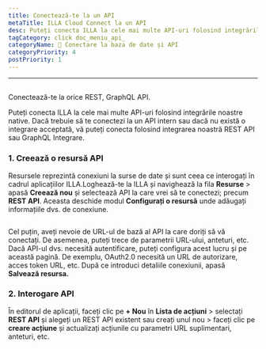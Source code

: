 ```yaml
---
title: Conectează-te la un API
metaTitle: ILLA Cloud Connect la un API
desc: Puteți conecta ILLA la cele mai multe API-uri folosind integrările noastre native. ILLA se poate conecta la orice REST, GraphQL API
tagCategory: click doc_meniu_api_
categoryName: 📲 Conectare la baza de date și API
categoryPriority: 4
postPriority: 1
---
```


* * *

## <h2 hidden>Conectați-vă la un API</h2>

Conectează-te la orice REST, GraphQL API.

Puteți conecta ILLA la cele mai multe API-uri folosind integrările noastre native. Dacă trebuie să te conectezi la un API intern sau dacă nu există o integrare acceptată, vă puteți conecta folosind integrarea noastră REST API sau GraphQL Integrare.

### 1.  Creează o resursă API

Resursele reprezintă conexiuni la surse de date și sunt ceea ce interogați în cadrul aplicațiilor ILLA.Loghează-te la ILLA și navighează la fila **Resurse** > apasă **Creează nou** și selectează API la care vrei să te conectezi; precum **REST API**. Aceasta deschide modul **Configurați o resursă** unde adăugați informațiile dvs. de conexiune.

<img
  src='https://cdn.illacloud.com/official-website/img/docs/connect/connect-api/config.png'
  alt=""
/>

Cel puțin, aveți nevoie de URL-ul de bază al API la care doriți să vă conectați. De asemenea, puteți trece de parametrii URL-ului, anteturi, etc. Dacă API-ul dvs. necesită autentificare, puteți configura acest lucru și pe această pagină. De exemplu, OAuth2.0 necesită un URL de autorizare, acces token URL, etc. După ce introduci detaliile conexiunii, apasă **Salvează resursa.**

### 2.  Interogare API

În editorul de aplicații, faceți clic pe **+ Nou** în **Lista de acțiuni** > selectați **REST API** și alegeți un REST API existent sau creați unul nou > faceți clic pe **creare acțiune** și actualizați acțiunile cu parametri URL suplimentari, anteturi, etc.

<img
  src='https://cdn.illacloud.com/official-website/img/docs/connect/connect-api/action.png'
  alt=""
/>
